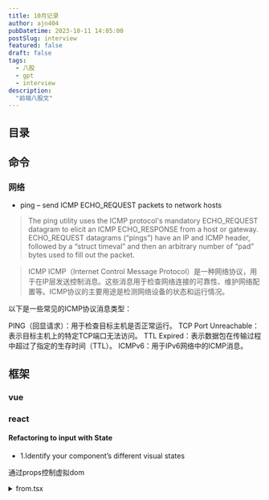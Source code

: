 ```yaml
---
title: 10月记录
author: ajn404
pubDatetime: 2023-10-11 14:05:00
postSlug: interview
featured: false
draft: false
tags:
  - 八股
  - gpt
  - interview
description:
  "前端八股文"
---
```


## 目录

## 命令

### 网络

- ping – send ICMP ECHO_REQUEST packets to network hosts
>  The ping utility uses the ICMP protocol's mandatory ECHO_REQUEST datagram to elicit an ICMP ECHO_RESPONSE from a host or gateway.  ECHO_REQUEST datagrams
     (“pings”) have an IP and ICMP header, followed by a “struct timeval” and then an arbitrary number of “pad” bytes used to fill out the packet. 

> ICMP
ICMP（Internet Control Message Protocol）是一种网络协议，用于在IP层发送控制消息。这些消息用于检查网络连接的可靠性、维护网络配置等。ICMP协议的主要用途是检测网络设备的状态和运行情况。

以下是一些常见的ICMP协议消息类型：

PING（回显请求）：用于检查目标主机是否正常运行。
TCP Port Unreachable：表示目标主机上的特定TCP端口无法访问。
TTL Expired：表示数据包在传输过程中超过了指定的生存时间（TTL）。
ICMPv6：用于IPv6网络中的ICMP消息。

## 框架

### vue



### react

#### Refactoring to input with State

- 1.Identify your component’s different visual states

通过props控制虚拟dom

<details>
<summary>from.tsx</summary>
```tsx
export default function Form({
  status = 'empty'
}) {
  if (status === 'success') {
    return <h1>That's right!</h1>
  }
  return (
    <>
      <h2>City quiz</h2>
      <p>
        In which city is there a billboard that turns air into drinkable water?
      </p>
      <form>
        <textarea disabled={
          status === 'submitting'
        } />
        <br />
        <button disabled={
          status === 'empty' ||
          status === 'submitting'
        }>
          Submit
        </button>
        {status === 'error' &&
          <p className="Error">
            Good guess but a wrong answer. Try again!
          </p>
        }
      </form>
      </>
  );
}
```
</details>

<details>
<summary>App.ts</summary>
```ts
import Form from './Form.js';

let statuses = [
  'empty',
  'typing',
  'submitting',
  'success',
  'error',
];

export default function App() {
  return (
    <>
      {statuses.map(status => (
        <section key={status}>
          <h4>Form ({status}):</h4>
          <Form status={status} />
        </section>
      ))}
    </>
  );
}
```
</details>


- 2.Determine what triggers those state changes
- 3.Represent the state in memory with useState

```js
const [answer, setAnswer] = useState('');
const [error, setError] = useState(null);
```

- 4.Remove any non-essential state variables 
- 5 .Connect the event handlers to set state

<details>
<summary>App.ts</summary>

```ts
import { useState } from 'react';

export default function Form() {
  const [answer, setAnswer] = useState('');
  const [error, setError] = useState(null);
  const [status, setStatus] = useState('typing');

  if (status === 'success') {
    return <h1>That's right!</h1>
  }

  async function handleSubmit(e) {
    e.preventDefault();
    setStatus('submitting');
    try {
      await submitForm(answer);
      setStatus('success');
    } catch (err) {
      setStatus('typing');
      setError(err);
    }
  }

  function handleTextareaChange(e) {
    setAnswer(e.target.value);
  }

  return (
    <>
      <h2>City quiz</h2>
      <p>
        In which city is there a billboard that turns air into drinkable water?
      </p>
      <form onSubmit={handleSubmit}>
        <textarea
          value={answer}
          onChange={handleTextareaChange}
          disabled={status === 'submitting'}
        />
        <br />
        <button disabled={
          answer.length === 0 ||
          status === 'submitting'
        }>
          Submit
        </button>
        {error !== null &&
          <p className="Error">
            {error.message}
          </p>
        }
      </form>
    </>
  );
}

function submitForm(answer) {
  // Pretend it's hitting the network.
  return new Promise((resolve, reject) => {
    setTimeout(() => {
      let shouldError = answer.toLowerCase() !== 'lima'
      if (shouldError) {
        reject(new Error('Good guess but a wrong answer. Try again!'));
      } else {
        resolve();
      }
    }, 1500);
  });
}
```
</details>

#### [useReducer](https://react.dev/learn/extracting-state-logic-into-a-reducer#comparing-usestate-and-usereducer)

## canvas

### 绘制三角形或多边形


<details>
<summary>index.js</summary>
```js
   const canvas = document.getElementById('myCanvas');
   const ctx = canvas.getContext('2d');
   // 绘制三角形
   ctx.beginPath();
   ctx.moveTo(10, 10);
   ctx.lineTo(50, 100);
   ctx.lineTo(10, 150);
   ctx.closePath();
   ctx.fillStyle = 'blue';
   ctx.fill();

   // 绘制多边形
   ctx.beginPath();
   ctx.moveTo(150, 10);
   ctx.lineTo(200, 50);
   ctx.lineTo(150, 100);
   ctx.lineTo(100, 50);
   ctx.closePath();
   ctx.fillStyle = 'red';
   ctx.fill();
```

</details>
<canvas id="myCanvas" class="h-[100px] w-[100px] bg-[#000]"/>

## 基础

### 防抖

 n 秒内函数只会执行一次
```js
function debounce(fn, timing) {
  let timer;
  return function() {
    clearTimeout(timer);
    timer = setTimeout(() => {
      fn();
    }, timing);
  }
}
```
常用于限制函数的执行频率，从而提高性能。例如，在滚动事件处理程序中，可能会触发一个函数来重新获取页面内容，但这个函数可能会被频繁触发，导致性能下降。使用 throttle 函数可以解决这个问题，确保在滚动事件触发后的 timing 时间间隔内只执行一次函数。

```
const debounce = (fn, delay) => {
    let timer;
    return ()=>{
        clearTimeout(timer);
        timer = setTimeout(()=>{
            fn();
        }, delay);
    }
}
```

常用于避免事件处理程序或函数被频繁触发，从而提高性能。例如，在搜索输入框中，当用户输入时，可能会触发一个搜索函数，但这个函数可能会被频繁触发，导致性能下降。使用 debounce 函数可以解决这个问题，确保搜索函数只在用户停止输入后的 delay 毫秒后执行。

### 节流

```js
function throttle(fn, timing) {
  let trigger;
  return function() {
    if (trigger) return;
    trigger = true;
    fn();
    setTimeout(() => {
      trigger = false;
    }, timing);
  }
}
```


### Async/Await 如何通过同步的方式实现异步

generate 

```js
var fetch = require("node-fetch");

function *gen() { // 这里的 * 可以看成 async
  var url = "https://api.github.com/users/github";
  var result = yield fetch(url); // 这里的 yield 可以看成 await
  console.log(result.bio);
}

var g = gen();
var result = g.next();
result.value.then(data => data.json()).then(data  => g.next(data));
```

### 实现(5).add(3).minus(2)功能

```js
Number.prototype.add = function(num) {
    return this+num
}
Number.prototype.minus = function(num) {
    return this-num
}
Number.prototype.multiply = function(num) {
    return this*num
}
Number.prototype.divide = function(num) {
    return this/num
}
```

### 1=='1'

在JavaScript中，当你将一个字符串（如 "1"）与一个整数（如 1）进行比较时，JavaScript会自动将字符串转换为数字类型。这种隐式类型转换通常被称为类型转换。

在这个例子中，1 == '1' 的结果为 true，因为JavaScript将字符串 "1" 转换为数字 1，然后比较它们是否相等。

这种隐式类型转换可能会导致一些问题，因为它可能会导致意外的错误。例如，如果你将一个字符串（如 "1"）传递给一个接受整数参数的函数，但该函数在处理该参数时没有考虑到可能的数据类型，那么可能会导致错误。

为了避免这种情况，你可以显式地将字符串转换为数字类型，例如：

```js
const str = "1";
const num = parseInt(str, 10); // 将字符串转换为数字，第二个参数指定数字的进制（10表示十进制）

if (num == 1) {
 console.log("true");
}
```

或者，如果你要将数字类型转换为字符串类型，可以使用 toString() 方法：

```
const num = 1;
const str = num.toString(); // 将数字转换为字符串

if (str == "1") {
 console.log("true");
}
```

总之，为了避免隐式类型转换可能带来的问题，最好是在比较和转换数据时显式地使用适当的类型转换方法。

### 变量提升,块级作用域

```js
for(var i =0;i<10;++i){
setTimeout(()=>{console.log(i)})
                      }

                      //10*10
```

```js
for(let i =0;i<10;++i){
setTimeout(()=>{console.log(i)})
                      }

                      //0-9
```


或者直接使用立即执行函数 IIFEFE

```js
for(var i =0;i<10;++i){
setTimeout(()=>{console.log(i)})
                      }

                      //10*10

```

### 没有宏任务了？

微任务队列（micro task queue）是一种用于处理异步操作的技术，它允许在浏览器执行JavaScript代码时能够同时处理多个任务。这些任务可以是任何需要长时间运行或需要等待的数据库操作、AJAX请求或其他异步操作。

在现代浏览器中，有一个内置的微任务队列，称为Promise。当使用async/await或async函数时，浏览器会自动使用Promise来处理异步操作。Promise是一种状态机，它可以记住之前完成的任务，并在新任务完成时更新其状态。

除了Promise，还有其他一些库和框架，如setTimeout、setInterval、requestAnimationFrame等，也可以用于创建微任务队列。这些库提供了一些更高级的功能，如错误处理、任务取消等。

总之，微任务队列是处理异步操作的一种强大技术，它允许浏览器在执行JavaScript代码时同时处理多个任务，从而提高应用程序的性能和响应能力。

[看这里](https://www.jsv9000.app/)


### 数组的reduce方法

### 闭包：闭包是指一个函数可以访问其词法环境中的变量，即使函数执行完毕，这些变量仍然占用内存。

JavaScript闭包是指一个函数可以访问其词法环境中的变量，即使函数执行完毕，这些变量仍然占用内存。闭包可以实现以下功能：

- 私有变量和函数：通过闭包，可以将函数内部的变量和函数封装为私有，防止外部访问。
- 保持变量状态：闭包可以保存函数外部变量的一个副本，即使函数外部变量被重新赋值，闭包中的变量仍然保持之前的状态。
- 实现柯里化（Currying）：柯里化是指将多参数函数转换为一系列单参数函数的过程，闭包可以帮助实现柯里化。
- 实现事件处理程序和回调函数：闭包可以实现事件处理程序和回调函数，这些函数可以访问事件处理程序的上下文对象和事件对象。
- 实现模块化：通过闭包，可以将一组相关的函数和数据封装到一个对象中，从而实现模块化。

总之，闭包是JavaScript中一种强大的编程技术，可以帮助实现私有变量和函数、保持变量状态、实现柯里化、事件处理程序和回调函数、模块化等功能。

todo



### gc
浏览器 garbage collection（GC）机制是指浏览器在运行时自动清理内存的机制。它是一种优化技术，旨在释放不再需要的内存，从而提高应用程序的性能和响应能力。

浏览器GC机制的主要目的是：

清除不再使用的对象和内存。
释放内存，以便为新的对象分配更多的空间。
减少内存碎片。
浏览器GC机制的实现方式因浏览器而异，但通常包括以下几个步骤：

标记阶段：标记所有活动对象，并将它们划分为可回收和不可回收两部分。
引用阶段：清除所有不可回收对象的引用，使它们变得可回收。
清理阶段：回收所有可回收对象。
需要注意的是，浏览器GC机制不是实时的，而是在一定时间间隔内自动执行。浏览器GC机制的执行时间通常取决于浏览器和操作系统的性能，以及应用程序的内存使用情况。

总之，浏览器GC机制是指浏览器在运行时自动清理内存的机制，旨在释放不再需要的内存，从而提高应用程序的性能和响应能力。


内存泄漏是指在应用程序中，由于某些原因，导致内存分配不正确，导致内存占用无法被垃圾回收器回收。这可能会导致应用程序崩溃、性能下降或内存不足等问题。

内存泄漏通常是由于以下原因之一：

- 全局变量：在函数外部声明的变量成为全局变量，即使函数执行完毕，全局变量仍然占用内存。
- 闭包：闭包是指一个函数可以访问其词法环境中的变量，即使函数执行完毕，这些变量仍然占用内存。
- 循环引用：两个对象互相引用，导致内存占用无法被垃圾回收器回收。
- 定时器：定时器没有正确地清除，导致内存占用无法被垃圾回收器回收。
- 未清除的DOM元素：未正确清除的DOM元素占用内存，导致内存占用无法被垃圾回收器回收。
- 未清除的CSS样式：未正确清除的CSS样式占用内存，导致内存占用无法被垃圾回收器回收。


### v-for 的key

在 Vue 中，使用 v-for 指令遍历数组或其他可迭代对象时，需要提供一个唯一的标识符（key）来标识每个元素。这个 key 用于跟踪每个元素的状态，从而在数据发生变化时能够正确地更新视图。

*key 的作用类似于 CSS 选择器，它可以帮助 Vue 更准确地找到需要更新的元素，从而提高性能。当数据发生变化时，Vue 可以通过比较新旧数据中的 key 值来判断哪些元素需要更新，哪些可以复用。*

在 Vue 2 中，key 默认使用数组的索引值作为 key。在 Vue 3 中，key 默认为数组的第一个属性或对象的唯一属性。


### 301与302

状态码 302 和 301 是 HTTP 协议中用来表示重定向的两种状态码。

状态码 302 Found（找到）表示请求的资源已经被临时移动到另一个位置，并且将来可能会将返回这个资源。新的资源位置会在 HTTP 头部中的 "Location" 字段中给出。客户端应该在收到 302 响应时，重新发起请求到指定的新位置。

状态码 301 Moved Permanently（永久移动）表示请求的资源已经被永久移动到另一个位置。客户端应该在收到 301 响应时，将旧资源的位置记录下来，并将新的位置作为 future requests 的默认位置。

HTTP 头部中的 "Location" 字段用于告诉客户端重定向的目标 URL。客户端收到 302 响应时，应该在下次请求时使用这个 URL。客户端收到 301 响应时，应该在下次请求时使用这个 URL，并将旧资源的位置记录下来。

需要注意的是，状态码 302 和 301 的区别在于，当客户端收到 302 响应时，它需要重新发起请求；而当客户端收到 301 响应时，它不需要重新发起请求，因为资源已经被永久移动。因此，在实际应用中，可以根据具体需求选择使用 302 或 301 来进行重定向。



### js用reduce反转字符串

在 JavaScript 中，可以使用数组的 reduce() 方法来反转字符串。reduce() 方法接受一个回调函数作为参数，回调函数有四个参数：累加器（accumulator），当前值（currentValue），当前索引（currentIndex），源数组（array）。回调函数的返回值将作为累加器的新值，最后 reduce() 方法返回累加器的结果。

下面是一个使用 reduce() 方法反转字符串的示例：

```js
const str = 'Hello, world!';
const reversedStr = str.split('').reduce((accumulator, currentValue) => {
 return currentValue + accumulator;
}, '');

console.log(reversedStr); // 输出：!dlrow ,olleH
```

在这个示例中，我们首先将字符串分割成数组，然后使用 reduce() 方法将数组中的每个元素从后向前拼接成一个新的字符串。回调函数的第一个参数 accumulator 表示累加器，它初始值为空字符串。每次迭代时，回调函数将当前值 currentValue 添加到累加器的末尾，然后将累加器的新值赋值给 accumulator。最后，reduce() 方法返回累加器的结果，即反转后的字符串。

需要注意的是，reduce() 方法只能接受一个累加器参数，因此不能直接将字符串作为第一个参数传递给 reduce() 方法。我们需要先将字符串分割成数组，然后将数组作为参数传递给 reduce() 方法。




## 场景

### 控制多人同时编辑的技术

- 实时数据库（Real-time Database）：使用实时数据库，如 Firebase 或 RealtimeDB，可以将数据实时同步到多个客户端。这使得用户可以在多个设备上实时查看和编辑相同的数据。
- 实时通信服务（Real-time Communication Services）：使用实时通信服务，如 Google Hangouts、Microsoft Teams 或 Slack，可以在多个设备上实时沟通和协作。这使得用户可以在多个浏览器窗口中同时编辑和讨论同一个文档。
- 实时应用程序（Real-time Applications）：使用实时应用程序，如 Google Docs、Microsoft Word 或 Google Sheets，可以在多个设备上实时编辑和查看同一个文档。这使得用户可以在多个浏览器窗口中同时编辑和查看同一个文档。
- 分布式计算（Distributed Computing）：使用分布式计算，如 Apache Spark、Hadoop 或 Flink，可以将数据实时同步到多个节点，以便在多台计算机上实时处理和分析数据。
- 分布式文件系统（Distributed File System）：使用分布式文件系统，如 Amazon S3、Google Cloud Storage 或 Azure Blob Storage，可以将文件实时同步到多个节点，以便在多台计算机上实时访问和编辑文件。

这些技术都可以实现多人同时编辑，具体选择哪种技术取决于具体应用的需求和场景。

### 项目如何防止xss攻击，分前后端角度

防止XSS攻击（跨站脚本攻击）的方法有很多，下面是前后端分别可以采取的措施：

前端防止XSS攻击：

- 使用浏览器的内置过滤器：浏览器会自动过滤掉大部分XSS攻击，如 script 等特殊字符。
- 使用编码：将用户输入的数据进行编码，如 escape() 或 encodeURIComponent()，使其不能被解释为恶意脚本。
- 使用标签属性：将用户输入的数据作为属性值，而不是作为标签内容，这样可以减少被解释为恶意脚本的可能。
- 使用自定义模板引擎：自定义模板引擎可以对用户输入进行更严格的过滤，防止XSS攻击。
- 使用输入验证：对用户输入进行验证，确保输入的数据符合预期的格式和范围。
- 使用输出过滤器：对输出数据进行过滤，确保输出数据中不包含任何恶意脚本。

后端防止XSS攻击：

- 使用编码库：使用编码库，如PHP的htmlspecialchars()，可以自动过滤掉恶意脚本。
- 使用参数化查询：使用参数化查询，可以防止SQL注入攻击，同时防止XSS攻击。
- 使用输出过滤器：对输出数据进行过滤，确保输出数据中不包含任何恶意脚本。
- 使用过滤库：使用过滤库，如PHP的filter_var()，可以对用户输入进行更严格的过滤，防止XSS攻击。
- 使用输入验证：对用户输入进行验证，确保输入的数据符合预期的格式和范围。
- 使用输出编码：对输出数据进行编码，可以防止被解释为恶意脚本。

总之，前后端都要采取一系列措施来防止XSS攻击，以确保用户输入的安全性。




## 浏览器渲染原理


浏览器的渲染原理可以简单地描述为以下几个步骤:

### 解析 HTML:

浏览器将 HTML 文档解析成 DOM(文档对象模型)树,以便浏览器可以理解和操作 HTML 元素。

浏览器解析 HTML 时使用的方案主要有两种：SAX 和 DOM。

SAX（Simple API for XML）解析器：SAX 解析器是一种基于事件驱动的解析方式，它会将 HTML 文件分割成一系列的事件，然后逐个处理这些事件。SAX 解析器不会将整个 HTML 文档加载到内存中，因此非常适合处理大型的 HTML 文档。SAX 解析器的主要缺点是，它不支持在解析过程中修改 DOM（Document Object Model，文档对象模型）。
DOM（Document Object Model）解析器：DOM 解析器会将 HTML 文件解析成 DOM 树，然后通过 DOM API 进行操作。DOM 解析器会将整个 HTML 文档加载到内存中，因此适用于需要对 HTML 文件进行复杂操作的场景。DOM 解析器的主要优点是支持在解析过程中修改 DOM，但可能会导致解析速度变慢。
在实际应用中，浏览器通常会根据 HTML 文档的大小和复杂程度选择合适的解析方式。对于较小的 HTML 文档，SAX 解析器更为高效；而对于较大的 HTML 文档，DOM 解析器更为高效。此外，浏览器可能会在解析过程中自动切换解析方式，以提高性能。

需要注意的是，尽管 DOM 解析器支持在解析过程中修改 DOM，但在解析完成后，浏览器可能会对 DOM 进行优化，例如清除不再需要的节点、压缩 DOM 等，以减小内存占用和提高性能。因此，在实际应用中，尽量使用 DOM 解析器，并在解析完成后进行优化。


### 解析 CSS:
浏览器将 CSS 样式表解析成 CSSOM(样式对象模型)树,以便浏览器可以理解和应用 CSS 规则。

### 构建渲染树:

浏览器将 DOM 和 CSSOM 合并成一个渲染树,以便浏览器可以绘制屏幕上的内容。

### 布局:

浏览器使用布局引擎计算渲染树中每个节点的宽度和高度,以便将它们放置在屏幕上的适当位置。
### 绘制:

浏览器使用 GPU(图形处理单元)绘制渲染树中的每个节点,以便将它们显示在屏幕上。

### 重排和重绘:

如果渲染树中的某个节点发生了变化,例如,元素的属性或内容发生了变化,那么浏览器将重新计算渲染树,并重新绘制屏幕上的内容。这个过程被称为重排。如果只是修改了某个节点的属性,例如,修改了它的样式或大小,那么浏览器将只重新计算需要重新绘制的部分,这个过程被称为重绘。
浏览器渲染过程的复杂性在于,它需要同时处理 HTML、CSS 和布局。此外,浏览器需要处理多种设备类型和屏幕尺寸,以确保网页在不同设备和屏幕上都能正常显示。因此,浏览器的渲染原理可以被视为一种复杂的高级算法。


### 网络内容拦截

从网络的角度来看，拦截内容通常是通过路由器、代理服务器等网络设备实现的。这些设备可以对网络通信进行拦截和处理，从而实现内容的过滤、篡改、拦截等操作。

以路由器为例，路由器可以作为网络通信的入口和出口，可以将网络通信中的数据包进行拦截和处理。当数据包从一台计算机发出，经过路由器，到达目标计算机时，路由器可以对数据包进行查看、修改或丢弃等操作。如果路由器对数据包进行了拦截和处理，数据包将不会到达目标计算机，从而实现内容的过滤、篡改、拦截等操作。

除了路由器之外，代理服务器也可以实现内容的拦截和处理。代理服务器可以作为网络通信的转发器，可以将网络通信中的数据包进行拦截和处理，然后转发到目标计算机。代理服务器可以实现对内容的过滤、篡改、拦截等操作，从而实现对网络通信的掌控。

总之，拦截内容的实现可以通过路由器、代理服务器等网络设备来实现，这些设备可以对网络通信中的数据包进行查看、修改或丢弃等操作，从而实现内容的过滤、篡改、拦截等操作。

## 算法

### js写算法需要提前掌握

以下是一些在编写JavaScript代码时需要提前掌握的方法、函数和技巧：

#### 变量声明和方法
在JavaScript中，变量声明非常重要。可以使用var、let和const关键字声明变量。其中，let关键字声明的变量具有块级作用域，而const关键字声明的变量不可更改。

此外，方法（函数）在JavaScript中是非常重要的。可以使用function关键字定义方法，并使用参数传递数据。方法可以返回值，也可以不返回值。

#### 对象和数组
JavaScript中可以使用对象（Object）和数组（Array）来存储和操作数据。对象可以使用点（.）或方括号（[]）访问属性，数组可以使用索引访问元素。

#### 条件语句和循环
条件语句（如if、else if、else）用于根据条件执行不同的代码块。循环语句（如for、while、do-while）用于重复执行一段代码。

#### 函数和模块
JavaScript中可以使用函数来封装一段代码，使其更易于维护和 reuse。模块（module）是一种组织代码的方法，可以将相关功能分组在一起。

#### 箭头函数和箭头操作符
箭头函数是一种简洁的函数定义方式，可以简化代码。箭头操作符（=>）用于将函数的返回值与参数绑定在一起。

#### Promise和async/await
Promise是一种处理异步操作的方法，可以确保异步操作按预期进行。async/await是ES2017中引入的新语法，用于简化异步编程。

#### 数组方法
JavaScript提供了许多数组方法，如push、pop、shift、unshift、splice、sort、reverse等，这些方法可以方便地对数组进行操作。

#### 字符串方法
JavaScript提供了许多字符串方法，如toUpperCase、toLowerCase、substring、slice、indexOf、lastIndexOf、trim等，这些方法可以方便地对字符串进行操作。

#### 正则表达式
JavaScript提供了正则表达式来处理字符串。可以使用RegExp构造函数创建正则表达式对象，并使用正则表达式的方法来匹配和替换字符串。

#### 全局对象和内置函数
JavaScript中有许多全局对象和内置函数，如window、document、console、Math、Date等。这些对象和函数可以方便地进行浏览器操作和数据处理。




### exam


#### 1.二分查找(简单)
> 输入不重复有序整数数组，使用空格隔开。查找特定整数，返回数组下标。不存在则返回-1。

```js
function findIndex(arr, target) {
 let left = 0;
 let right = arr.length - 1;

 while (left <= right) {
   const mid = Math.floor((left + right) / 2);

   if (arr[mid] === target) {
     return mid;
   } else if (arr[mid] < target) {
     left = mid + 1;
   } else {
     right = mid - 1;
   }
 }
 return -1;
}
const arr = [1, 3, 5, 7, 9];
const target = 5;

console.log(findIndex(arr, target)); // 输出：2
```

#### 2.HJ12字符串反转/HJ11数字颠倒/HJ106 字符逆序

```js
const readline = require("readline");
const rl = readline.createInterface({
    input: process.stdin,
    output: process.stdout,
});

rl.on("line", function (line) {
    console.log(line.split('').reverse().join(''));
});
```

*`line.split('').reverse().join('')`*


#### 3.HJ54 表达式求值

如果能使用eval的话会很简单
```js
const rl = require("readline").createInterface({ input: process.stdin });
var iter = rl[Symbol.asyncIterator]();
const readline = async () => (await iter.next()).value;

void async function () {
    // Write your code here
    while(line = await readline()){
        let res = eval(line);
    }
}()

```

#### 4.HJ76 尼科彻斯定理

```js
const rl = require("readline").createInterface({ input: process.stdin });
var iter = rl[Symbol.asyncIterator]();
const readline = async () => (await iter.next()).value;

void async function () {
    // Write your code here
    while(line = await readline()){
        let num =Number(line);
        let res = []
        let mid = Math.pow(num,3)/num;
        for(let i= 0;i<num;i++){
            res.push(mid+1-(num/2-i)*2);
        }
        console.log(res.join('+'));

    }
}()

```

#### 5.HJ75 公共子串计算

给定两个只包含小写字母的字符串，计算两个字符串的最大公共子串的长度。
注：子串的定义指一个字符串删掉其部分前缀和后缀（也可以不删）后形成的字符串。

输入:asdfas
werasdfaswer

输出:6

```js
    const rl = require("readline").createInterface({ input: process.stdin });
    var iter = rl[Symbol.asyncIterator]();
    const readline = async () => (await iter.next()).value;
    void async function () {
        // Write your code here
        let str = []
        while(line = await readline()){
            str.push(line);
        }
        let str_1=str[0];
        let str_2=str[1];
        let short = str_1.length>str_2.length?str_2:str_1;
        let long = str_1.length>str_2.length?str_1:str_2;
        let max = 0;
        let dp = new Array(short.length);
        for(let i=0;i<short.length;i++){
            dp[i] = new Array(long.length).fill(0);
            for(let j=0;j<long.length;j++){
                if(short[i]===long[j]){
                    if(i>0&&j>0){
                        dp[i][j] = dp[i-1][j-1]+1;
                    }
                    else{
                    dp[i][j]=1;
                    }
                }else{
                    dp[i][j]=0;
                }
                if(max<dp[i][j]){
                    max=dp[i][j];
                }
            }
        }
        console.log(max);       
    }()
```


#### 6.求最大连续bit数(位运算)

求一个int类型数字对应的二进制数字中1的最大连续数，例如3的二进制为00000011，最大连续2个1

输入：
200
输出：
2
说明：
200的二进制表示是11001000，最多有2个连续的1。 


```js
const rl = require("readline").createInterface({ input: process.stdin });
var iter = rl[Symbol.asyncIterator]();
const readline = async () => (await iter.next()).value;

void async function () {
    // Write your code here
    while(line = await readline()){
        let num = Number(line);
        let max =0;
        let temp =0;
        while(num){
            console.log(num,num%2);
            if(num%2===1){
                temp++;
            }
            else{
                temp =0;
            }
            if(temp>=max){
                max = temp;
            }
            num = num >>1;
        }
        console.log(max);
    }
}()


```


#### 7.HJ85 最长回文子串(字符串,穷举)


给定一个仅包含小写字母的字符串，求它的最长回文子串的长度。
所谓回文串，指左右对称的字符串。
所谓子串，指一个字符串删掉其部分前缀和后缀（也可以不删）的字符串

```js
const rl = require("readline").createInterface({ input: process.stdin });
var iter = rl[Symbol.asyncIterator]();
const readline = async () => (await iter.next()).value;

void async function () {

    function isHui(s){
        return s.split('').reverse().join('')===s;
    }

    // Write your code here
    while(line = await readline()){
        let tokens = line.split(' ');
        if(line.length<3){
            console.log(line.length)
        }
        let max =2;
        for (let i=2;i<line.length;i++){
            
            let left =i-1;
            let right =i+1;

            while(line[left]===line[i]&&left>=0){
                left--;
            }
            while(line[right]===line[i]&&right<line.length){
                right++;
            }
            let sum = right-left-1;
            while(line[left]===line[right]&&left>=0&&right<line.length){
                left--;
                right++;
                sum+=2;
            }
            if(sum>max){
                max=sum
            }
        }
        console.log(max)
    }
}()

```



#### [8.HJ100 等差数列](https://www.nowcoder.com/practice/52d382c2a7164767bca2064c1c9d5361?tpId=37&rp=1&ru=%2Fta%2Fhuawei&qru=%2Fta%2Fhuawei%2Fquestion-ranking&tab=answerKey&difficulty=&judgeStatus=&tags=&title=&sourceUrl=&gioEnter=menu)
等差数列 2，5，8，11，14。。。。
（从 2 开始的 3 为公差的等差数列）
输出求等差数列前n项和

```js
const rl = require("readline").createInterface({ input: process.stdin });
var iter = rl[Symbol.asyncIterator]();
const readline = async () => (await iter.next()).value;

void async function () {
    // Write your code here
    while(line = await readline()){
        let n =Number(line);
        let res = Math.pow(n,2)*3/2+n/2;
        console.log(res);
    }
}()

```

#### 9.HJ87 密码强度等级


```js
const rl = require("readline").createInterface({ input: process.stdin });
var iter = rl[Symbol.asyncIterator]();
const readline = async () => (await iter.next()).value;

void async function () {
    // Write your code here
    while(line = await readline()){
        
        let count =0;
        let len = line.length;
        if(len<1){
            console.log("VERY_WEAK");
            return;
        }

        {
            if(len<=4){
                count+=5;
            }
            else if(len<=7){
                count+=10;
            }
            else{
                count+=25;
            }
        }

        let hasLetter =false;
        let hasAllLetter = false;

        if(new RegExp("[a-z,A-Z]","g").test(line))
        {
            hasLetter =true;
            if(line.toUpperCase()===line||line.toLowerCase()===line){
                count+=10;
            }
            else{
                hasAllLetter=true;
                count+=20;
            }
        }

        let hasNum =false;

        if(new RegExp("[0-9]","g").test(line))
        {
            hasNum = true;
            let match_num = line.matchAll(/[0-9]/g);
            let flag = 0;
            while(!match_num.next().done){
                flag++
            }

            if(flag>1){
                count+=20;
            }
            else{
                count+=10;
            }
        }

        let hasSig = false;
        //符号
        if(new RegExp(/[\x21-\x2F,\x3A-\x40,\x5B-\x60,\x7B-\x7E]/,"g").test(line))
        {
            hasSig =true;
            let match_num = line.matchAll(/[\x21-\x2F,\x3A-\x40,\x5B-\x60,\x7B-\x7E]/g);
            let flag = 0;
            while(!match_num.next().done){
                flag++
            }

            if(flag>1){
                count+=25;
            }
            else{
                count+=10;
        }
        }
        if(hasLetter&&hasNum){
            if(hasAllLetter&&hasSig){
                count+=5;
            }else if(hasSig){
                count+=3
            }else
            count+=2
        }

        console.log(count>=90?"VERY_SECURE":count>=80?"SECURE":count>=70?"VERY_STRONG":count>=60?"STRONG":count>=50?"AVERAGE":count>=25?"WEAK":"VERY_WEAK");
    }
}()


```



#### 10. HJ10 字符个数统计(开始中等题，虽然这是一道简单题)

> 编写一个函数，计算字符串中含有的不同字符的个数。字符在 ASCII 码范围内( 0~127 ，包括 0 和 127 )，换行表示结束符，不算在字符里。不在范围内的不作统计。多个相同的字符只计算一次
例如，对于字符串 abaca 而言，有 a、b、c 三种不同的字符，因此输出 3 。


```js
const rl = require("readline").createInterface({ input: process.stdin });
var iter = rl[Symbol.asyncIterator]();
const readline = async () => (await iter.next()).value;

void async function () {
    // Write your code here
    while(line = await readline()){
        let tokens = line.split('');
        let list  = [...new Set(tokens)];
        console.log(list.length);
        
    }
}()
```

#### 11.HJ46 截取字符串


```js
const rl = require("readline").createInterface({ input: process.stdin });
var iter = rl[Symbol.asyncIterator]();
const readline = async () => (await iter.next()).value;

void async function () {
    let res =[]
    // Write your code here
    while(line = await readline()){
        res.push(line)
        
    }

    console.log(res[0].slice(0,parseInt(res[1])))
}()

```


#### 12.HJ60 查找组成一个偶数最接近的两个素数

任意一个偶数（大于2）都可以由2个素数组成，组成偶数的2个素数有很多种情况，本题目要求输出组成指定偶数的两个素数差值最小的素数对。

要判断一个数是否为素数，可以使用以下方法：

遍历从 2 到该数本身的所有整数，判断它们是否能被该数整除。
如果该数能被其中任意一个整数整除，则该数不是素数。
如果该数不能被任何整数整除，则该数是素数。




```js
const rl = require("readline").createInterface({ input: process.stdin });
var iter = rl[Symbol.asyncIterator]();
const readline = async () => (await iter.next()).value;

void (async function () {
    // Write your code here

    function isSu(n) {
        if (n >= 2) {
            for (let i = 2; i < Math.ceil(n / 2); i++) {
                if (n % i == 0) {
                    return false;
                }
            }
            return true;
        } else {
            return false;
        }
    }
    while ((line = await readline())) {
        let mid = Number(line) / 2;
        let l = 0,
            g = 0;
        for (let i = 0; i < mid; i++) {
            // console.log(isSu(mid-i),isSu(mid+i),mid,i)
            if (isSu(mid - i) && isSu(mid + i)) {
                l = mid - i;
                g = mid + i;
                console.log(l);
                console.log(g);
                return;
            }
        }
    }
})();
```

#### 13.HJ40 统计字符

输入一行字符，分别统计出包含英文字母、空格、数字和其它字符的个数


```js
const rl = require("readline").createInterface({ input: process.stdin });
var iter = rl[Symbol.asyncIterator]();
const readline = async () => (await iter.next()).value;

void async function () {
    // Write your code here
    while(line = await readline()){
        let sl = 0;
        let sk = 0;
        let sn = 0;

        let match_l = line.toLowerCase().matchAll(/[a-z]/g);
        while(!match_l.next().done){
            sl++
        };
        
        let match_k = line.matchAll(" ");
        while(!match_k.next().done){
            sk++
        };

         let match_n = line.matchAll(/[0-9]/g);
        while(!match_n.next().done){
            sn++
        };
        console.log("%d\n%d\n%d\n%d",sl,sk,sn,line.length-sl-sk-sn)
    }
}()

```


#### 14.Hj14 字符串排序


```js
const rl = require("readline").createInterface({ input: process.stdin });
var iter = rl[Symbol.asyncIterator]();
const readline = async () => (await iter.next()).value;

void async function () {
    let lsit = [];
    // Write your code here
    while(line = await readline()){
        lsit.push(line);
    }
    let n = lsit.shift();
    lsit = lsit.sort()
    for(let i =0;i<Number(n);i++){
        console.log(lsit[i]);
    }

}()

```

#### 15.HJ5 进制转换

写出一个程序，接受一个十六进制的数，输出该数值的十进制表示。

```js
const rl = require("readline").createInterface({ input: process.stdin });
var iter = rl[Symbol.asyncIterator]();
const readline = async () => (await iter.next()).value;

void async function () {
    // Write your code here
    while(line = await readline()){
        console.log(parseInt(line,16))
    }
}()

```


#### 16. HJ59 找出字符串中第一个只出现一次的字符

找出字符串中第一个只出现一次的字符

输入：
asdfasdfo

输出：
o

```js
const rl = require("readline").createInterface({ input: process.stdin });
var iter = rl[Symbol.asyncIterator]();
const readline = async () => (await iter.next()).value;

void async function () {
    // Write your code here
    while(line = await readline()){
        let lines = line.split('');
        let newStr = [...new Set(lines)];
        for(let i = 0 ;i<newStr.length;i++){
            let tag = 0;
            while(lines.indexOf(newStr[i])!==-1){
                lines.splice(lines.indexOf(newStr[i]),1);
                tag++;
            }
            if(tag===1){
                console.log(newStr[i])
                return;
            }
        }
    }
    console.log(-1)
}()

```


使用match会更妙一点

```js
  while ((line = await readline())) {
        try {
            let unfind = true;
            for (const i of line) {
                if (line.match(new RegExp(i, "g")).length === 1) {
                    unfind = false;
                    console.log(i);
                    break;
                }
            }
            if (unfind) {
                console.log(-1);
            }
        } catch (e) {}
    }
```

在 JavaScript 中，可以使用 break 语句来跳出 for...of 循环。当 for...of 循环执行到 break 语句时，循环会立即停止，不再执行循环内剩余的代码。

注意，break 语句只会跳出当前循环，不会跳出外层循环。如果需要在循环内跳出所有循环（包括外层循环），可以使用 return 语句。


#### 17.HJ81 字符串字符匹配

判断短字符串S中的所有字符是否在长字符串T中全部出现。

```js
const rl = require("readline").createInterface({ input: process.stdin });
var iter = rl[Symbol.asyncIterator]();
const readline = async () => (await iter.next()).value;

void async function () {
    let lines = [];
    // Write your code here
    while(line = await readline()){
        lines.push(line);
    }
    // console.log(lines[1].indexOf(lines[0])!==-1)
    let res= true
    lines[0].split('').forEach(item=>{
        if(lines[1].indexOf(item)===-1){
            res = false
        }
    })

    console.log(res)

}()

```


#### 18 力扣简单 破冰游戏

```js
var iceBreakingGame = function(num, target) {
    if(num===1){
        return 0
    }
    let x = iceBreakingGame(num-1,target);
    return (target+x)%num;
};  
```

#### 19 力扣中等 无重复字符的最长子串

```js
/**
 * @param {string} s
 * @return {number}
 */

const isC = (s)=>{
    return [...new Set(s.split(''))].join('')===s;
}
var lengthOfLongestSubstring = function(s) {
    if(s.length<1){
        return 0;
    }
    if(isC(s)){
        return s.length;
    }
    let max =1;
    for(let i=0;i<s.length-1;i++){
        for(j=i;j<s.length;j++){
            let str = s.slice(i,j+1);
            if(!isC(str)){
                if(max<j-i){
                    max=j-i;
                }
                break;
            }
            if(j===s.length-1&&isC(str)){
                if(max<j-i+1){
                    max=j-i+1;
                }
            }
        }
    }
    return max;
};
```

emmm 做复杂了


#### 20.[最长公共前缀](https://leetcode.cn/problems/longest-common-prefix/)

编写一个函数来查找字符串数组中的最长公共前缀。

如果不存在公共前缀，返回空字符串 ""。

```js
/**
 * @param {string[]} strs
 * @return {string}
 */

const compareTowStr = (short,long)=>{
    let str=""
    for(let i=0;i<short.length;i++){
        if(short[i]===long[i]){
            str+=short[i];
        }else{
            break
        }
    }

    return str;
    

}

var longestCommonPrefix = function(strs) {
    if(strs.length===1){
        return strs[0]
    }

    let min = strs[0].length;
    let minStr=strs[0];
    strs.map(str=>{
        if(str.length<min){
            minStr = str;
        }
    })
    let minIndex = minStr.length;
    for(let i=0;i<strs.length;i++){
        let str = compareTowStr(minStr,strs[i]);
        console.log(str);
        if(minIndex>=str.length){
            minIndex = str.length;
            // res = str;
        }
    }
    let res = minStr.slice(0,minIndex);
    return res

};
```


#### 21 [反转字符串中的单词](https://leetcode.cn/problems/reverse-words-in-a-string/)

给你一个字符串 s ，请你反转字符串中 单词 的顺序。

单词 是由非空格字符组成的字符串。s 中使用至少一个空格将字符串中的 单词 分隔开。

返回 单词 顺序颠倒且 单词 之间用单个空格连接的结果字符串。

注意：输入字符串 s中可能会存在前导空格、尾随空格或者单词间的多个空格。返回的结果字符串中，单词间应当仅用单个空格分隔，且不包含任何额外的空格。

```js
/**
 * @param {string} s
 * @return {string}
 */
var reverseWords = function(s) {
    let l = s.match(/[a-z,A-Z,0-9]+/g)
    let res = l.reverse().join(' ').trim()
    return res
};
```

[`String.prototype.match()`](https://developer.mozilla.org/en-US/docs/Web/JavaScript/Reference/Global_Objects/String/match)



#### 22. [字符串中的单词数](https://leetcode.cn/problems/number-of-segments-in-a-string/description/)

```js
/**
 * @param {string} s
 * @return {number}
 */
var countSegments = function(s) {
    return (s.match(/\S+/g)||[]).length;
};
```


#### 23.[581. 最短无序连续子数组](https://leetcode.cn/problems/shortest-unsorted-continuous-subarray/description/)

```js
/**
 * @param {number[]} nums
 * @return {number}
 */
var findUnsortedSubarray = function(nums) {
    let numss = nums.join(',').split(',');
    let l = numss.sort((a,b)=>a-b);
    console.log(l,nums)
    let i_1 = 0;
    let i_2 = 0;
    for(let i =0;i<nums.length;i++){
        if(l[i]!=nums[i]){
            i_1 = i;
            break;
        }
    }
    for(let i =nums.length-1;i>0;i--){
        if(l[i]!=nums[i]){
            i_2 = i;
            break;
        }
    }
    if(i_1===i_2) return 0;

    return i_2-i_1+1;
};
```


#### 24.[1071. 字符串的最大公因子](https://leetcode.cn/problems/greatest-common-divisor-of-strings/description/)

```js
/**
 * @param {string} str1
 * @param {string} str2
 * @return {string}
 */
var gcdOfStrings = function(str1, str2) {
        let short = str1.length<=str2.length?str1:str2;
        let long = str1.length>str2.length?str1:str2;
        if(short.length<2){
            return short;
        }
     

        let res =""
        for(let i=short.length-1;i>=0;i--){
            res=short.slice(0,i+1);
            if(
                short.split(res).join("").trim().length===0&&
                long.split(res).join("").trim().length===0){
                break;
            }
        }
        if(short.split(res).join("").trim().length>0||long.split(res).join("").trim().length>0){
            return ""
        }
        return res
};
```


#### 25[有效括号的嵌套深度](https://leetcode.cn/problems/maximum-nesting-depth-of-two-valid-parentheses-strings/description/)

这题目描述的。。。

```js
var maxDepthAfterSplit = function(seq) {
    let max = [];
    let stack = 0;

for (let i = 0; i < seq.length; i++) {
   if (seq[i] === '(') {
     stack++;
     max.push(stack%2)

   } else{
     let ans = stack % 2;
     stack--;
     max.push(ans)
   }
 }
 return max

}

```

#### 26. <span class="border-double border-4 border-indigo-600 p-1 m-1 ">二分查找</span> 

```js
/**
 * @param {number[]} nums
 * @param {number} target
 * @return {number}
 */
var search = function(nums, target) {
    let left = 0;let right = nums.length - 1;
    let middle = Math.floor((left+right)/2);
    while(left<=right&&nums[middle]!==target){
        middle = Math.floor((left+right)/2)
        if(nums[middle]<target){
            left = middle+1;
        }
        else if (nums[middle]>target){
            right = middle-1;
        }
    }
    return nums[middle]===target?middle:-1
};
```

#### 27 移除元素

```js
/**
 * @param {number[]} nums
 * @param {number} val
 * @return {number}
 */
var removeElement = function(nums, val) {
    while(nums.indexOf(val)!==-1){
            nums.splice(nums.indexOf(val),1)
    }
    return nums.length
};
```


### 真题

#### 1.宜居星球改造计划🌟

2XXX 年，人类通过对火星的大气进行宜居改造分析，使得火星已在理论上具备人类宜居的条件；

由于技术原因，无法一次性将火星大气全部改造，只能通过局部处理形式；

假设将火星待改造的区域为 r o w ∗ c o l u m n row * columnrow∗column 的网格，每个网格有 3 个值，宜居区、可改造区、死亡区，使用 YES、NO、NA 代替：

YES 表示该网格已经完成大气改造；
NO 表示该网格未进行改造，后期可进行改造；
NA 表示死亡区，不作为判断是否改造完成的宜居，无法穿过；
初始化下，该区域可能存在多个宜居区，并且每个宜居区能同时在每个太阳日单位向上下左右四个方向的相邻格子进行扩散，自动将 4 个方向相邻的真空区改造成宜居区；

请计算这个待改造区域的网格中，可改造区是否能全部变成宜居区，如果可以，则返回改造的太阳日天数，不可以则返回-1。



```js
const readline = require("readline");
const rl = readline.createInterface({
  input: process.stdin,
  output: process.stdout,
});

let rows, cols, gridCopy, coordinates;

rl.on("line", (line) => {
  if (!rows) {
    rows = parseInt(line);
    coordinates = [];
  } else if (!cols) {
    cols = line.split(" ").length;
    gridCopy = new Array(rows).fill().map(() => new Array(cols));
    
    for (let i = 0; i < rows; i++) {
      const row = line.split(" ");
      for (let j = 0; j < cols; j++) {
        gridCopy[i][j] = row[j];
      }
      if (i < rows - 1) {
        rl.prompt();
      }
    }
    const noNums = countNoOccurrences();
    let flag = true;
    let day = 0;
    while (noNums !== 0 && flag) {
      for (const coordinate of findYesCoords()) {
        updateAdjElems(coordinate[0], coordinate[1]);
      }
      if (coordinates.length !== 0) {
        updateGridCopy();
        noNums -= coordinates.length;
        coordinates = [];
        day++;
      } else {
        flag = false;
      }
    }
    printDayOrMinusOne(noNums, day);
    rl.close();
  }
});

function countNoOccurrences() {
  let count = 0;
  for (const row of gridCopy) {
    count += row.filter((s) => s === "NO").length;
  }
  return count;
}

function updateAdjElems(i, j) {
  const directions = [
    [-1, 0],
    [1, 0],
    [0, -1],
    [0, 1],
  ];
  for (const dir of directions) {
    const newRow = i + dir[0];
    const newCol = j + dir[1];
    if (
      newRow >= 0 &&
      newRow < rows &&
      newCol >= 0 &&
      newCol < cols &&
      gridCopy[newRow][newCol] === "NO"
    ) {
      gridCopy[newRow][newCol] = "YES";
      coordinates.push([newRow, newCol]);
    }
  }
}

function findYesCoords() {
  const yesCoords = [];
  for (let i = 0; i < rows; i++) {
    for (let j = 0; j < cols; j++) {
      if (gridCopy[i][j] === "YES") {
        yesCoords.push([i, j]);
      }
    }
  }
  return yesCoords;
}

function updateGridCopy() {
  for (const coordinate of coordinates) {
    gridCopy[coordinate[0]][coordinate[1]] = "YES";
  }
}

function printDayOrMinusOne(noNums, day) {
  console.log(noNums === 0 ? day : -1);
}

```

自己跟写一遍

```js
const rl = require("readline").createInterface({ input: process.stdin });
var iter = rl[Symbol.asyncIterator]();
const readline = async () => (await iter.next()).value;


/**
 * 
YES NO NO NO
NO NO NO NO
NO NO NO NO
NO NO NO NO

6
 * 
 */
void async function () {
    let rows ,cols,coordinates=[];
    let gridCopy = [];
    // Write your code here
    while(line = await readline()){
        gridCopy.push(line.split(' '));
    }
    rows = gridCopy.length;
    cols = gridCopy[0].length;
    //找寻数组中“NO”的数量
    let noNums = countNoOccurences();
    let flag = true;
    let day = 0;
    while(noNums!==0&&flag){
        for(const coordinate of FindeYesCoords()){
            //遍历YES的坐标数组
            //每轮循环更新YES的上下左右
            updateAdjElems(coordinate[0],coordinate[1])
        }
        if(coordinates.length!==0){
            for(const coordinate of coordinates){
                gridCopy[coordinate[0]][coordinate[1]] = "YES"
            }

            noNums -= coordinates.length;
            coordinates = [];
            day++;
        }else{
            flag = false
        }
    }
    console.log(noNums===0?day:-1);
    //返回二维数组中YES的坐标即[i,j] 下标的数组
    function FindeYesCoords(){
        const list = [];
        for(let i = 0;i<rows;i++){
            for(let j = 0;j<cols;j++){
                if(gridCopy[i][j]==="YES"){
                    list.push([i,j])
                }
            }
        }
        return list;
    }
    //每轮循环更新YES的上下左右 ,gridCopy[i][j]
    function updateAdjElems(i,j){
        const direction = [
            [-1,0],
            [1,0],
            [0,-1],
            [0,1]
        ]
        for(const dir of direction){
            let newI = i+dir[0];
            let newJ = j + dir[1];
            if(
                newI>=0&&
                newJ>=0&
                newI<rows&&
                newJ<cols&&
                gridCopy[newI][newJ]==="NO"){

                gridCopy[newI][newJ] = "YES";
                coordinates.push([newI,newJ])
            }
        }
    }
    //找寻数组中“NO”的数量
    function countNoOccurences(){
        let count =0;
        gridCopy.forEach(item=>{
            count+= item.filter(s=>s==="NO").length;
        })
        return count
    }
}()
```


#### 2.跳格子（2）🌟

小明和朋友玩跳格子游戏，有 n 个连续格子组成的圆圈，每个格子有不同的分数，小朋友可以选择从任意格子起跳，但是不能跳连续的格子，不能回头跳，也不能超过一圈;给定一个代表每个格子得分的非负整数数组，计算能够得到的最高分数。

输入 2 3 2
输出 4

输入 1 2 3 1
输出 4
1+3

> 动态规划

**动态转移方程为 $dp[i] = max(dp[i-2)+scores[i],dp[i-1])$**

```js
function maxSumNonAdjacent(nums) {
    const n = nums.length;
    if (n === 0) {
        return 0;
    } else if (n === 1) {
        return nums[0];
    } else if (n === 2) {
        return Math.max(nums[0], nums[1]);
    }

    let prevMax = nums[0];
    let currMax = Math.max(nums[0], nums[1]);

    for (let i = 2; i < n; i++) {
        const temp = currMax;
        currMax = Math.max(currMax, prevMax + nums[i]);
        prevMax = temp;
    }

    return currMax;
}

const readline = require("readline");

const rl = readline.createInterface({
    input: process.stdin,
    output: process.stdout,
});

rl.question("", (input) => {
    const strings = input.split(" ");
    const nums = strings.slice(0, strings.length - 1).map(Number);

    const res = maxSumNonAdjacent(nums);

    console.log(res);

    rl.close();
});
```

但感觉他的解法有问题，不能排除首尾相连的情况，这里把dp数组改成对象数组试试，给几个例子试试，感觉没错了
```js
const rl = require("readline").createInterface({ input: process.stdin });
var iter = rl[Symbol.asyncIterator]();
const readline = async () => (await iter.next()).value;
void async function () {
     while(line = await readline()){
        let scores = line.split(" ").map(item=>parseInt(item));
        const n = scores.length;
        if(n===1){
            console.log(scores[0]);
            return;
        }
        let dp = new Array(n).fill().map(()=>{return {}});
        dp[0].value = scores[0];
        dp[0].hasOne = true;
        dp[1].value = Math.max(scores[0],scores[1]);
        if(scores[0]>=scores[1]){
            dp[1].hasOne = true;
        }else{
            dp[1].hasOne = false;
        }
        for(let i=2;i<n;i++){
            dp[i].value = Math.max(dp[i-2].value+scores[i],dp[i-1].value);
            // console.log(dp[i].value,dp[i-1])
            if(dp[i-2].value+scores[i]>=dp[i-1].value&&dp[i-2].hasOne){
                dp[i].hasOne = true;
            }else{
                dp[i].hasOne = false;
            }
        }
        console.log(dp[n-1].hasOne?dp[n-2].value:dp[n-1].value);
    }
}()
```

#### 3.跳房子(2)✨

跳房子，也叫跳飞机，是一种世界性的儿童游戏。

游戏参与者需要分多个回合按顺序跳到第 1 格直到房子的最后一格，然后获得一次选房子的机会，直到所有房子被选完，房子最多的人获胜。

跳房子的过程中，如果有踩线等违规行为会结束当前回合，甚至可能倒退几步。

假设房子的总格数是 count，小红每回合可能连续跳的步数都放在数组 steps 中，请问数组中是否有一种步数的组合，可以让小红三个回合跳到最后一格？如果有，请输出索引和最小的步数组合(数据保证索引和最小的步数组合是唯一的)。

注意：数组中的步数可以重复，但数组中的元素不能重复使用

- 输入描述
第一行输入为房子总格数 count，它是 int 整数类型。

第二行输入为每回合可能连续跳的步数，它是 int 整数数组类型。

- 输出描述
返回索引和最小的满足要求的步数组合（顺序保持 steps 中原有顺序）


```js
let count = 9;
let minIndexSum = Number.MAX_VALUE;
let resList;

function dfs(nums, remaining, combination, indices, index) {
    if (remaining === 0) {
        let total = 0;
        let indexSumTemp = 0;
        for (let i = 0; i < 3; i++) {
            total += combination[i];        // 计算组合的元素总和
            indexSumTemp += indices[i];      // 计算索引总和
        }
        if (total === count && indexSumTemp < minIndexSum) {   // 满足条件时更新结果
            minIndexSum = indexSumTemp;
            console.log(combination)
            resList = combination.slice();
        }
    } else {
        for (let i = index; i < nums.length; i++) {
            combination[3 - remaining] = nums[i];    // 添加元素到组合
            indices[3 - remaining] = i;              // 添加索引
            dfs(nums, remaining - 1, combination, indices, i + 1);   // 递归调用
        }
    }
}

function printResult() {
    let output = "[" + resList.join(",") + "]";
    console.log(output);
}

let nums = [1, 5, 2, 0, 2, 4];
let combination = Array(3);
let indices = Array(3);
dfs(nums, 3, combination, indices, 0);

printResult();
```

[Array.prototype.slice()](https://developer.mozilla.org/zh-CN/docs/Web/JavaScript/Reference/Global_Objects/Array/slice)
返回一个新的数组对象，占用一段新的内存地址


三数之和

```js
var threeSum = function(nums) {
    // [-1,0,1,2,-1,-4]
    // [-4,-1,-1,0,1,2] <-- sorted.
    nums.sort((a,b) => a-b);
    let res = [];
    for (let i=0; i<=nums.length-3; i++) {
        if (i>0 && nums[i] === nums[i-1]) continue; // avoid the same situation.
        let l = i+1, r = nums.length-1;
        let tar = -nums[i];
        while (l < r) {
            let s = nums[l] + nums[r];
            if (s < tar) l += 1;
            else if (s > tar) r -= 1;
            else {
                if(!(l > i+1 && nums[l] === nums[l-1])) res.push([nums[i],nums[l],nums[r]]);
                l += 1;
                r -= 1;
            }
        }
    }
    return res;
};
```


写的时候这个sort方法搞了我一下，例如
```js
let nums = [-1,0,1,2,-1,-4,-2,-3,3,0,4]
nums.sort()
```


<details>
<summary>猜猜结果是什么</summary>

> nums === [-1, -1, -2, -3, -4, 0, 0, 1, 2, 3, 4]

> 你敢信

</details>

[Array.prototype.sort()默认排序是将元素转换为字符串，然后按照它们的 UTF-16 码元值升序排序。](https://developer.mozilla.org/zh-CN/docs/Web/JavaScript/Reference/Global_Objects/Array/sort)


用dfs炸裂,超时了，下面这段
``` 
    res = res.map(item=>item.sort((a,b)=>a-b));
    res = [...new Set(res.map(item=>`${item},`))].map(item=>item.split(','))
    res.map(item=>item.pop());
```
```js
/**
 * @param {number[]} nums
 * @return {number[][]}
 */
var threeSum = function (nums) {
    let res= []
    const df = (remaining,index,combination,indexList)=>{
        if(remaining===0){
            let total = 0;
            for(let i=0;i<3;i++){
                total += combination[i];
            }
            if(indexList.length===[...new Set(indexList)].length)
            if(total===0){
                res.push(combination.slice());
            }

        }else{
            for(let i = 0;i<nums.length;i++){
                combination[3-remaining] = nums[i];
                indexList[3-remaining] = i;
                df(remaining-1,index+1,combination,indexList);
            }
        }
    }
    df(3,0,[0,0,0],[0,0,0]);
    res = res.map(item=>item.sort((a,b)=>a-b));
    res = [...new Set(res.map(item=>`${item},`))].map(item=>item.split(','))
    res.map(item=>item.pop());
    return res

};

```

真有意思

#### 4.荒岛求生

有一个荒岛，只有左右两个港口，只有一座桥连接这两个港口，现在有一群人需要从两个港口逃生，有的人往右逃生，有的往左逃生，如果两个人相遇，则 pk，体力值大的能够打赢体力值小的，体力值相同则同归于尽，赢的人才能继续往前逃生，并减少相应的体力

输入描述
系列非 0 整数，用空格隔开，正数代表向右逃生，负数代表向左逃生

输出描述
最终能够逃生的人数


输入
5 10 8 -8 -5
输出
2

8 与-8 相遇，同归于尽，10 遇到-5，打赢并减少五点体力，最终逃生的为[5，5]，均从右侧港口逃生，输出 2


```js
function main() {
  const readline = require("readline");
  const rl = readline.createInterface({
    input: process.stdin,
    output: process.stdout,
  });

  rl.question("", (input) => {
    const numsString = input.split(" ");
    const nums = numsString.map((numStr) => parseInt(numStr));
    const left = [];
    const right = [];

    nums.forEach((num) => {
      if (num > 0) {
        right.push(num);
      } else {
        left.push(Math.abs(num));
      }
      while (left.length > 0 && right.length > 0) {
        if (left[left.length - 1] > right[right.length - 1]) {
          left.push(left.pop() - right.pop());
        } else if (left[left.length - 1] < right[right.length - 1]) {
          right.push(right.pop() - left.pop());
        } else {
          left.pop();
          right.pop();
        }
      }
    });
    console.log(left.length + right.length);
    rl.close();
  });
}
main();
```

自己跟写一遍
```js
const rl = require("readline").createInterface({ input: process.stdin });
var iter = rl[Symbol.asyncIterator]();
const readline = async () => (await iter.next()).value;
void (async function () {
    while ((line = await readline())) {
        let list = line.split(" ").map((item) => Number(item));
        let left = [];
        let right = [];
        list.map((item) => {
            if (item > 0) {
                left.push(item);
            } else {
                right.push(Math.abs(item));
            }
            while (left.length > 0 && right.length > 0) {
                let l = left[left.length - 1];
                let r = right[right.length - 1];
                if (l > r) {
                    left.push(l - r);
                } else if (r > l) {
                    right.push(r - l);
                } else {
                    left.pop();
                    right.pop();
                }
            }
        });
        console.log(left.length + right.length);
    }
})();
```

#### 5.[二维伞的雨滴效应](https://www.bilibili.com/read/cv24971123/?from=search&spm_id_from=333.337.0.0)

为了模拟伞状雨滴效应，用二叉树来模拟二维平面伞，
现在输入一串正整数数组序列(不含0，数组成员至少是1个) ，
若此数组序列是二叉搜索树的前序遍历的结果，那么请输出一个返回值1，否则输出0.

普通的伞在二维平面世界中，左右两侧均有一条边，而两侧伞边最下面各有一个伞坠子，雨滴落到伞面，逐步流到伞坠处，会将伞坠的信息携带并落到地面，
随着日积月累，地面会呈现伞坠的信息。
输出如下三个值，以空格分隔: 是否二叉排序树，左侧地面呈现的伞坠数字值，右侧地面呈现的伞坠数字值.

#### 6.[统计监控](https://blog.csdn.net/hihell/article/details/130818081)

在一长方形停车场内，每个车位上方都有对应监控器，当且仅当在当前车位或者前后左右四个方向任意一个车位范围停车时，监控器才需要打开，给出某一时刻停车场的停车分布，请统计最少需要打开多少个监控器。

输入

```
第一行输入 m mm，n nn 表示长宽，满足 1 < m , n < = 20 1<m,n<=201<m,n<=20；后面输入 m mm 行，每行有 n nn 个 0 00 或 1 11 的整数，整数间使用一个空格隔开，
表示该行已停车情况，其中 0 00 表示空位，1 11 表示已停。
```

输出

最少需要打开监控器的数量。

例如

输入

3 3

1 0 0

0 1 0

0 0 0

输出

6

```js
let rowCount = 3,
  colCount = 3; // 行数和列数
let grid = new Array(25);
const DIRECTIONS = [
  [0, -1],
  [0, 1],
  [-1, 0],
  [1, 0],
  [0, 0],
]; // 方向数组，用于遍历相邻格子
for (let i = 0; i < grid.length; i++) {
  grid[i] = new Array(25).fill(0);
}
const inputGrid = [
  [1, 0, 0],
  [0, 1, 0],
  [0, 0, 0],
];
for (let row = 1; row <= rowCount; row++) {
  // 读入地图
  for (let col = 1; col <= colCount; col++) {
    grid[row][col] = inputGrid[row - 1][col - 1];
  }
}
let result = 0;
for (let row = 1; row <= rowCount; row++) {
  // 遍历每个格子
  for (let col = 1; col <= colCount; col++) {
    if (grid[row][col] == 1) {
      // 如果当前格子是车，直接计入结果
      result++;
      continue;
    }
    // 否则，遍历相邻的格子
    if (
      (row > 1 && grid[row - 1][col] == 1) || // 上方格子
      (row < rowCount && grid[row + 1][col] == 1) || // 下方格子
      (col > 1 && grid[row][col - 1] == 1) || // 左侧格子
      (col < colCount && grid[row][col + 1] == 1) || // 右侧格子
      grid[row][col] == 1
    ) {
      // 当前格子本身是车
      result++;
    }
  }
}
console.log(result);

```


自己反向思考一下

```js
const rl = require("readline").createInterface({ input: process.stdin });
var iter = rl[Symbol.asyncIterator]();
const readline = async () => (await iter.next()).value;

void (async function () {
    let grid = []
    while ((line = await readline())) {
        grid.push(line.split(' ').map(item=>parseInt(item)));
    }
    let list = grid.shift()
    let m = (list[0]);
    let n = (list[1]);
    let redirections = [
                [0,-1],
                [0,1],
                [1,0],
                [-1,0],
            ]
    for(let i = 0;i<m;i++){
        for(let j = 0;j<n;j++){
            if(!(grid[i][j]===true))
            redirections.forEach(redirection=>{
                if(i+redirection[0]<m&&i+redirection[0]>=0&&j+redirection[1]>=0&&j+redirection[1]<n){
                let target = grid[i+redirection[0]][j+redirection[1]];
                if(target===1){
                    grid[i][j]="hh";
                }
                }
                
            })
        }
    }
    let res =0
        for(let i = 0;i<m;i++){
        for(let j = 0;j<n;j++){
            if(grid[i][j]!==0){
                res+=1
            }
        }
    }
    console.log(res)
    return res;


})();

```


#### 7.[整数编码](https://blog.csdn.net/hihell/article/details/129163325)

实现一个整数编码方法
使得待编码的数字越小
编码后所占用的字节数越小
编码规则如下

编码时7位一组，每个字节的低 7 位用于存储待编码数字的补码
字节的最高位表示后续是否还有字节，置1表示后面还有更多的字节，置0表示当前字节为最后一个字节
采用小端序编码，低位和低字节放在低地址上
编码结果按16进制数的字符格式进行输出，小写字母需要转化为大写字母

输入

1000

输出

E807

1000 的二进制表示为 0011 1110 1000 至少需要两个字节进行编码
第一个字节最高位是 1 剩余 7 位存储数字 1000 的低 7 位(1101000)
所以第一个字节的二进制位(1110 1000)即 E8
第二个字节最高位置 0 剩余的 7 位存储数字 1000 的第二个低 7 位(0000111)
所以第一个字节的二进制为(0000 0111)即 07
采用小端序编码 所以低字节 E8 输出在前面
高字节 07 输出在后面

```js
const readline = require("readline");
const rl = readline.createInterface({
  input: process.stdin,
  output: process.stdout,
});

rl.on("line", (input) => {
  solveMethod(parseInt(input));
});

function solveMethod(num) {
  const binary = num.toString(2);

  const len = binary.length;

  let builder = "";

  for (let i = len; i > 0; i -= 7) {
    const start = Math.max(i - 7, 0);
    let bin = binary.substring(start, i);
    if (bin.length < 7) {
      let head = "";
      for (let j = 0; j < 7 - bin.length; j++) {
        head += "0";
      }
      bin = head + bin;
    }
    bin = i - 7 <= 0 ? "0" + bin : "1" + bin;
    const hex = parseInt(bin, 2).toString(16).toUpperCase().padStart(2, "0");
    builder += hex;
  }
  console.log(builder);
}

```

[parseInt](https://developer.mozilla.org/zh-CN/docs/Web/JavaScript/Reference/Global_Objects/parseInt)
> parseInt(string, radix) 解析一个字符串并返回指定基数的十进制整数，radix 是 2-36 之间的整数，表示被解析字符串的基数。

[padStart](https://developer.mozilla.org/zh-CN/docs/Web/JavaScript/Reference/Global_Objects/String/padStart)

> padStart() 方法用另一个字符串填充当前字符串（如果需要会重复填充），直到达到给定的长度。填充是从当前字符串的开头开始的。


跟

```js
const rl = require("readline").createInterface({ input: process.stdin });
var iter = rl[Symbol.asyncIterator]();
const readline = async () => (await iter.next()).value;

void (async function () {
    while ((line = await readline())) {
        let num = parseInt(line);
        num = num.toString(2);
        let len = num.length;
        let res = ""
        for(let i = len;i>0;i-=7){
            let start = Math.max(i-7,0);
            let sbs = num.substring(start,i);
            sbs = sbs.padStart(7-sbs.length,"0");
            sbs = i-7>0?'1'+sbs:'0'+sbs;
            res+=parseInt(sbs,2).toString(16).toUpperCase().padStart(2,"0")
        }
        console.log(res)
    }
})();
```

#### 8.[五子棋迷](https://dream.blog.csdn.net/article/details/131961639)

张兵和王武是五子棋迷，工作之余经常切磋棋艺。
走了一会儿，轮到张兵了，他对着一条线思考起来了，这条线上的棋子分布如下：
用数组表示： -1 0 1 1 1 0 1 0 1 -1

棋子分布说明:

-1 代表白子，0 代表空位，1 代表黑子；
数组长度 L, 满足 1 < L < 40, 且 L 为奇数；
请帮他写一个程序，算出最有利的出子位置。

最有利定义：

找到一个空位 (0)，用棋子 (1/-1) 填充该位置，可以使得当前子的最大连续长度变大；
如果存在多个位置，**返回最靠近中间的较小的那个坐标；**
如果不存在可行位置，直接返回 -1；
连续长度不能超过 5 个(五子棋约束);


输入描述

第一行: 当前出子颜色
第二行: 当前的棋局状态

输出描述

1 个整数，表示出子位置的数组下标

1.输入

```
1
-1 0 1 1 1 0 1 0 1 -1 1
```

输出

```
5
```

2.输入

```
-1
-1 0 1 1 1 0 1 0 1 -1 1
```

输出

```
1
```

代码示例
```js
function countLeftMatch(nums, target, index, maxVal) {
    let left = index - 1;
    let leftCount = 0;
    while (left >= 0 && nums[left] === target && leftCount < maxVal - 1) {
        leftCount++;
        left--;
    }
    return leftCount;
}

function countRightMatch(nums, target, index, maxVal) {
    let right = index + 1;
    let rightCount = 0;
    while (
        right < nums.length &&
        nums[right] === target &&
        rightCount < maxVal - 1
    ) {
        rightCount++;
        right++;
    }
    return rightCount;
}

let target = 1;
let nums = "-1 0 1 1 1 0 1 0 1 -1 1".split(" ").map((x) => parseInt(x));
let maxVal = -Infinity;
let midDist = 0;
let result = -1;

for (let i = 0; i < nums.length; i++) {
    if (nums[i] !== 0) {
        continue;
    }

    let leftCount = countLeftMatch(nums, target, i, maxVal);
    if (leftCount > 4) {
        continue;
    }

    let rightCount = countRightMatch(nums, target, i, maxVal);
    let totalCount = leftCount + rightCount;
    let distToMid = Math.abs(i - Math.floor(nums.length / 2));

    if (totalCount > maxVal || (totalCount === maxVal && distToMid < midDist)) {
        maxVal = totalCount;
        result = i;
        midDist = distToMid;
    }
}

console.log(result);


```

这个代码有点问题，更改输入为-1时，最后的输出不对

```js
const rl = require("readline").createInterface({ input: process.stdin });
var iter = rl[Symbol.asyncIterator]();
const readline = async () => (await iter.next()).value;

void (async function () {
    let list = [];
    while ((line = await readline())) {
        list.push(line);
    }
    let target = Number(list[0]);
    let nums = list[1].split(" ").map((x) => parseInt(x));
    function countLeftMatch(nums, target, index, maxVal) {
        let left = index - 1;
        let leftCount = 0;
        while (left >= 0 && nums[left] === target ) {
            leftCount++;
            left--;
        }
        return leftCount;
    }

    function countRightMatch(nums, target, index, maxVal) {
        let right = index + 1;
        let rightCount = 0;
        while (
            right < nums.length &&
            nums[right] === target 
        ) {
            rightCount++;
            right++;
        }
        return rightCount;
    }

    let maxVal = -Infinity;
    let midDist = 0;
    let result = -1;

    for (let i = 0; i < nums.length; i++) {
        if (nums[i] !== 0) {
            continue;
        }

        let leftCount = countLeftMatch(nums, target, i, maxVal);
        if (leftCount > 4) {
            continue;
        }

        let rightCount = countRightMatch(nums, target, i, maxVal);
        let totalCount = leftCount + rightCount;
        let distToMid = Math.abs(i - Math.floor(nums.length / 2));

        if (
            totalCount > maxVal ||
            (totalCount === maxVal && distToMid < midDist)
        ) {
            maxVal = totalCount;
            result = i;
            midDist = distToMid;
        }
    }

    console.log(result);
})();
```

改掉两个函数里面的约束条件后，看似正确了


### 牛客输入模版

```js
const rl = require("readline").createInterface({ input: process.stdin });
var iter = rl[Symbol.asyncIterator]();
const readline = async () => (await iter.next()).value;

void async function () {

     while(line = await readline()){

        
    }
}()
```


### 必会知识点

#### 贪心算法

计算一个数组中两个数的最大差值
```js
function greedyMaxDifference(arr) {
 let max = arr[0];
 let min = arr[0];
 let difference = 0;

 for (let i = 1; i < arr.length; i++) {
   if (arr[i] > max) {
     max = arr[i];
     difference = max - min;
   } else if (arr[i] < min) {
     min = arr[i];
     difference = max - min;
   }
 }

 return difference;
}

const arr = [3, 1, 4, 1, 5, 9, 2, 6, 5, 3, 5];
console.log(greedyMaxDifference(arr)); // 输出：8
```

#### 滑动窗口
滑动窗口算法是一种在处理字符串、数组等数据时，能够高效地获取连续的子集或片段的方法。它通过维护一个窗口，窗口在每次迭代中向右滑动，同时更新窗口中的数据。滑动窗口算法的应用范围非常广泛，例如在字符串匹配、文本处理、数据分析和过滤等场景中。

下面是一个简单的滑动窗口算法实现：

```js
function slidingWindow(arr, windowSize) {
 let result = [];
 let left = 0;
 let right = 0;

 while (right < arr.length) {
   // 扩大窗口
   while (right - left < windowSize) {
     right++;
   }

   // 更新窗口中的数据
   // ...

   // 缩小窗口
   while (right - left >= windowSize) {
     result.push(arr.slice(left, right));
     left++;
   }
 }

 return result;
}


```


#### 进制转换


在JavaScript中，我们可以使用toString()方法将数字转换为指定进制的字符串表示形式。以下是进制转换的示例：


```js

function convertToBase(num, base) {
 const digits = '0123456789ABCDEFGHIJKLMNOPQRSTUVWXYZ';
 if (num === 0) return '0';
 let result = '';
 while (num > 0) {
   result = digits[num % base] + result;
   num = Math.floor(num / base);
 }
 return result;
}

console.log(convertToBase(10, 2)); // 输出：1010
console.log(convertToBase(10, 8)); // 输出：12
console.log(convertToBase(10, 16)); // 输出：A

```


#### 位元算

位运算是一种在计算机科学中用于操作二进制数的数学运算，它可以用于实现各种算法，例如位操作符、位移操作符、按位与、按位或等。

在JavaScript中，我们可以使用位运算符对二进制数进行操作。以下是位运算的一些示例：

1.按位与（&）：按位与操作符&用于将两个二进制数的对应位进行逻辑与操作。只有当两个位都为1时，结果的对应位才为1，否则为0。

```js
console.log(5 & 3); // 输出：3
console.log(6 & 3); // 输出：3
console.log(7 & 3); // 输出：1
```

在这个示例中，5的二进制表示为101，3的二进制表示为011。按位与操作后，只有第五位（从右到左）的两个位都为1时，结果的第五位才为1，否则为0。

2.按位或（|）：按位或操作符|用于将两个二进制数的对应位进行逻辑或操作。只要有一个位为1，结果的对应位就为1，否则为0。

```js
console.log(5 | 3); // 输出：7
console.log(6 | 3); // 输出：7
console.log(7 | 3); // 输出：7
```

在这个示例中，5的二进制表示为101，3的二进制表示为011。按位或操作后，只有第五位（从右到左）的两个位都为0时，结果的第五位才为0，否则为1。

3. 按位异或（^）：按位异或操作符^用于将两个二进制数的对应位进行逻辑异或操作。当两个位相同时，结果的对应位为0，否则为1。

```js
console.log(5 ^ 3); // 输出：6
console.log(6 ^ 3); // 输出：6
console.log(7 ^ 3); // 输出：7
```

在这个示例中，5的二进制表示为101，3的二进制表示为011。按位异或操作后，只有第五位（从右到左）的两个位相同，结果的第五位才为0，否则为1。

4.按位非（）：按位非操作符``用于将一个二进制数的对应位进行逻辑非操作。只有当对应位为1时，结果的对应位才为0，否则为1。

```js
console.log(~5); // 输出：-6
console.log(~6); // 输出：-7
console.log(~7); // 输出：-8
```


在这个示例中，5的二进制表示为101，按位非操作后，只有第五位（从右到左）的位为1，其他位都为0，所以结果为-6。

5.左移（`<<`）：左移操作符`<<`用于将一个二进制数向左移动指定的位数。移动后的位数将被填充为0。

```js
console.log(5 << 1); // 输出：10
console.log(6 << 1); // 输出：12
console.log(7 << 1); // 输出：14
```


6.右移（>>）：右移操作符>>用于将一个二进制数向右移动指定的位数。移动后的位数将被填充为0。

```js
console.log(5 >> 1); // 输出：2
console.log(6 >> 1); // 输出：3
console.log(7 >> 1); // 输出：4
```

在这个示例中，5的二进制表示为101，向右移动1位后，第五位（从右到左）的位被填充为0，其他位保持不变，所以结果为2。


#### 队列
JavaScript中的队列是一种数据结构，用于存储一组元素，并允许在队首添加元素，在队尾删除元素。队列是一种先进先出（First In First Out, FIFO）的数据结构，与栈相反。

在JavaScript中，我们可以使用数组来模拟队列的操作。以下是使用数组实现一个简单的队列数据结构的示例：

```js
class Queue {
 constructor() {
   this.items = [];
 }

 // 入队
 enqueue(element) {
   this.items.push(element);
 }

 // 出队
 dequeue() {
   if (this.isEmpty()) {
     return '队列已空，无法出队';
   }
   return this.items.shift();
 }

 // 获取队列顶端元素
 top() {
   if (this.isEmpty()) {
     return '队列已空，无法获取队列顶端元素';
   }
   return this.items[0];
 }

 // 判断队列是否为空
 isEmpty() {
   return this.items.length === 0;
 }

 // 获取队列大小
 size() {
   return this.items.length;
 }
}
```

使用这个队列数据结构，我们可以轻松地执行入队、出队、获取队首元素、判断队列是否为空以及获取队列大小等操作。例如：

```js
const queue = new Queue();
queue.enqueue(1);
queue.enqueue(2);
queue.enqueue(3);
console.log(queue.top()); // 输出：1
console.log(queue.dequeue()); // 输出：1
console.log(queue.top()); // 输出：2
console.log(queue.size()); // 输出：2
console.log(queue.isEmpty()); // 输出：false
```

#### 二叉树前中后序遍历

##### 前序遍历

二叉树的前序遍历是指先访问根节点,然后依次遍历左子树和右子树。前序遍历的顺序是根-左-右。下面是一个二叉树前序遍历的递归和非递归实现:

递归
```js
function preorderTraversalRecursive(root) {
 if (root === null) {
   return [];
 }
 const result = [root.val];
 result.push(...preorderTraversalRecursive(root.left));
 result.push(...preorderTraversalRecursive(root.right));
 return result;
}
```
非递归
```js
function preorderTraversal(root) {
 const result = [];
 const stack = [];
 let current = root;

 while (current !== null || stack.length > 0) {
   while (current !== null) {
     result.push(current.val);
     stack.push(current);
     current = current.left;
   }
   current = stack.pop();
   current = current.right;
 }

 return result;
}
```

判断某序列是否是二叉树的前序遍历,可以通过遍历该序列,比较其与二叉树前序遍历的规律是否一致来判断
递归
```js
function isValidPreorder(arr) {
  if (arr.length === 0) {
    return true;
  }
  const root = arr[0];
  let i = 1;
  while (i < arr.length && arr[i] < root) {
    i++;
  }
  if (i === arr.length) {
    return false;
  }
  const left = arr.slice(1, i);
  const right = arr.slice(i);
  return isValidPreorder(left) && isValidPreorder(right);
}
```

非递归
```js
function isValidPreorder(arr) {
  if (arr.length === 0) {
    return true;
  }
  const root = arr[0];
  let i = 1;
  let stack = [];
  while (i < arr.length || stack.length > 0) {
    while (i < arr.length && arr[i] < root) {
      stack.push(arr[i]);
      i++;
    }
    if (i === arr.length || arr[i] !== root) {
      return false;
    }
    while (stack.length > 0 && stack[stack.length - 1] < root) {
      arr[i] = stack.pop();
    }
    i++;
  }
  return true;
}function isValidPreorder(arr) {
  if (arr.length === 0) {
    return true;
  }
  const root = arr[0];
  let i = 1;
  let stack = [];
  while (i < arr.length || stack.length > 0) {
    while (i < arr.length && arr[i] < root) {
      stack.push(arr[i]);
      i++;
    }
    if (i === arr.length || arr[i] !== root) {
      return false;
    }
    while (stack.length > 0 && stack[stack.length - 1] < root) {
      arr[i] = stack.pop();
    }
    i++;
  }
  return true;
}
```


##### 中序遍历

栈的迭代

```js
/**
 * Definition for a binary tree node.
 * function TreeNode(val, left, right) {
 *     this.val = (val===undefined ? 0 : val)
 *     this.left = (left===undefined ? null : left)
 *     this.right = (right===undefined ? null : right)
 * }
 */
/**
 * @param {TreeNode} root
 * @return {number[]}
 */
var inorderTraversal = function(root) {
      let stack = [];
      let res = []
      while(root||stack.length>0){
          while(root){
              stack.push(root);
              root = root.left;
        }
         root = stack.pop();
         res.push(root.val);
         root = root.right;
      }
      return res
};
```

以下是这个函数的详细解释：

1.初始化一个空栈 stack 和一个空数组 res。
2.进入一个 while 循环，当根节点 root 不为空或者栈 stack 不为空时，循环继续。
3.在 while 循环中，将根节点的左子节点压入栈 stack 中，然后将根节点移动到它的左子节点。重复此步骤，直到根节点为空。
4.当根节点为空时，从栈 stack 中弹出一个节点，将其值添加到结果数组 res 中。然后将根节点移动到它的右子节点。
5.重复步骤 3 和 4，直到栈 stack 为空且根节点为空。
6.最后返回结果数组 res。

这个函数的优点是简单易懂，代码实现简单。但是，它的时间复杂度是 O(n)，其中 n 是二叉树的节点数，因为每个节点都需要入栈和出栈一次

## 链接

- [react docs](https://react.dev/)




